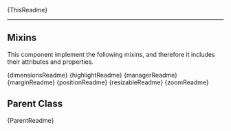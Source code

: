 

<Meta title="Components/Tracks/SequenceHeatmap/Readme" />

<Description>{ThisReadme}</Description>

<hr />

<h2>Mixins</h2>

<p>
  This component implement the following mixins, and therefore it includes their
  attributes and properties.
</p>
<Description>{dimensionsReadme}</Description>
<Description>{highlightReadme}</Description>
<Description>{managerReadme}</Description>
<Description>{marginReadme}</Description>
<Description>{positionReadme}</Description>
<Description>{resizableReadme}</Description>
<Description>{zoomReadme}</Description>

<h2>Parent Class</h2>
<Description>{ParentReadme}</Description>

